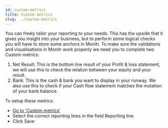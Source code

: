 ```yaml
---
id: custom-metrics
title: Custom metrics
slug: ../custom-metrics
---
```



You can freely tailor your reporting to your needs. 
This has the upside that it gives you insight into your business, but to perform some logical checks you will have to store some anchors in Monitr.
To make sure the validations and visualisations in Monitr work properly we need you to complete two Custom metrics:
1. Net Result: This is the bottom line result of your Profit & loss statement, we will use this to check the relation between your equity and your result.
1. Bank: This is the cash & bank you want to display in your runway. We also use this to check if your Cash flow statement matches the mutation of your bank balance.

To setup these metrics:
- [Go to 'Custom metrics'](https://app.monitr.be/dashboard/organisations/entities/definitions/custom_metrics)
- Select the correct reporting lines in the field Reporting line
- Click <PrimaryButton>Save</PrimaryButton>